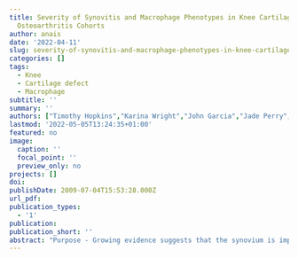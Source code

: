 ```yaml
---
title: Severity of Synovitis and Macrophage Phenotypes in Knee Cartilage Defect and
  Osteoarthritis Cohorts
author: anais
date: '2022-04-11'
slug: severity-of-synovitis-and-macrophage-phenotypes-in-knee-cartilage-defect-and-osteoarthritis-cohorts
categories: []
tags:
  - Knee
  - Cartilage defect
  - Macrophage
subtitle: ''
summary: ''
authors: ["Timothy Hopkins","Karina Wright","John Garcia","Jade Perry","Paul Jermin","Peter Denis Gallacher","Sally Roberts"]
lastmod: '2022-05-05T13:24:35+01:00'
featured: no
image:
  caption: ''
  focal_point: ''
  preview_only: no
projects: []
doi: 
publishDate: 2009-07-04T15:53:28.000Z
url_pdf:
publication_types:
  - '1'
publication: 
publication_short: ''
abstract: "Purpose - Growing evidence suggests that the synovium is important in the pathogenesis of osteoarthritis (OA). Synovial macrophages demonstrate considerable plasticity in mediating joint inflammation and OA progression. In this study we examined the synovia from patients with either cartilage defects or end-stage OA in the knee. <br><br> Methods and Materials - Synovial tissues were obtained from patients undergoing cell therapy to treat cartilage defects (at time of cell implantation, ~3 weeks post cell harvest) or arthroplasty surgery. Haematoxylin and eosin-stained sections of synovial tissue were assessed for synovitis using a histological scoring system (Krenn score). Pan-macrophage (CD68) and polarisation markers (CD86:M1 and CD206:M2) were assessed by immunohistochemical staining and subsequent semi-quantitative analysis. <br><br> Results - Samples of synovium were collected during surgery from 15 cell therapy (6 female, 9 male; 39.2±2.18SEM years) and 15 arthroplasty patients (8 female, 7 male; 67.3±2.80SEM years). Mean synovitis scores were significantly higher in the cell therapy group cf. the arthroplasty group (Table 1). The mean intensity of CD68, CD86 and CD206 immunostaining was also significantly higher in the cell therapy group cf. the arthroplasty group. The ratio of CD86 to CD206 was significantly higher in the cartilage injury synovia cf. OA synovia. Linear regression analysis of the full dataset indicated that CD86 intensity was a significant predictor of synovitis severity (cor.coeff.=0.052, p=0.016, 95% CI [0.036-0.234]). <br><br> Conclusion - Increased synovitis, abundance of macrophages (CD68, CD86 and CD206 positive) and increased CD86:CD206 staining ratio (indicative of M1 favoured polarisation) in synovia from patients undergoing cell therapy for cartilage defects is suggestive of a macrophage-mediated, pro-inflammatory immune response. Whether this response relates to the harvest stage of cell therapy or cartilage defect pathology warrants further investigation. Conversely, the reduced abundance of macrophages in arthroplasty synovia suggests a reduced ability of the synovium to mount an immune response at the end-stage of OA, indicative of organ-level failure within the joint."
---
```

